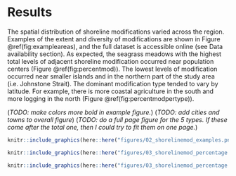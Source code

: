 # Results

The spatial distribution of shoreline modifications varied across the region. Examples of the extent and diversity of modifications are shown in Figure \@ref(fig:exampleareas), and the full dataset is accessible online (see Data availability section). As expected, the seagrass meadows with the highest total levels of adjacent shoreline modification occurred near population centers (Figure \@ref(fig:percentmod)). The lowest levels of modification occurred near smaller islands and in the northern part of the study area (i.e. Johnstone Strait). The dominant modification type tended to vary by latitude. For example, there is more coastal agriculture in the south and more logging in the north (Figure \@ref(fig:percentmodpertype)).      

(*TODO: make colors more bold in example figure.*)
(*TODO: add cities and towns to overall figure*)
(*TODO: do a full page figure for the 5 types. If these come after the total one, then I could try to fit them on one page.*)


```r
knitr::include_graphics(here::here("figures/02_shorelinemod_examples.png"))
```


```r
knitr::include_graphics(here::here("figures/03_shorelinemod_percentage.png"))
```

```r
knitr::include_graphics(here::here("figures/03_shorelinemod_percentage.png"))
```
